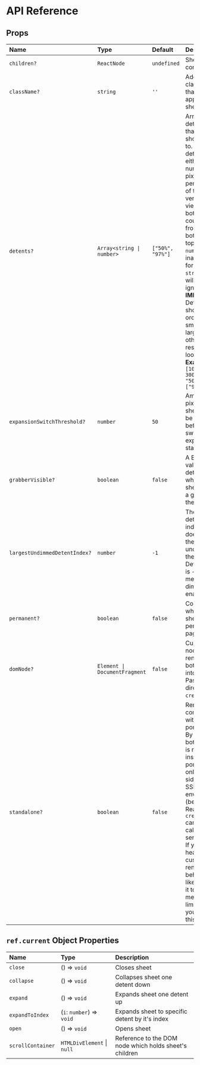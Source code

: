 # API Reference

## Props

| Name                          | Type                          | Default           | Description                                                                                                                                                                                                                                                                                                                                                                                                                            |
| :---------------------------- | :---------------------------- | :---------------- | :------------------------------------------------------------------------------------------------------------------------------------------------------------------------------------------------------------------------------------------------------------------------------------------------------------------------------------------------------------------------------------------------------------------------------------- |
| `children?`                   | `ReactNode`                   | `undefined`       | Sheet's content.                                                                                                                                                                                                                                                                                                                                                                                                                       |
| `className?`                  | `string`                      | `''`              | Additional class names that will be applied to the sheet.                                                                                                                                                                                                                                                                                                                                                                              |
| `detents?`                    | `Array<string \| number>`     | `["50%", "97%"] ` | Array of detent values that sheet should stick to. Each detent be either a number of pixels or a percentage of the vertical viewport, both counting from the bottom to the top. Non-`number` or inapropriately formatted `string` values will be ignored. <br/> **IMPORTANT**: Detents should be in order from smallest to largest, otherwise the result might look stange. <br/> **Example:** `[100, 200, 300] [100, "50%"], ["90%"]` |
| `expansionSwitchThreshold?`   | `number`                      | `50`              | Amount of pixels that sheet should be dragged before switching expanded state.                                                                                                                                                                                                                                                                                                                                                         |
| `grabberVisible?`             | `boolean`                     | `false`           | A Boolean value that determines whether the sheet shows a grabber at the top.                                                                                                                                                                                                                                                                                                                                                          |
| `largestUndimmedDetentIndex?` | `number`                      | `-1`              | The largest detent's index that doesn’t dim the view underneath the sheet. Default value is `-1` which means that dim is always enabled.                                                                                                                                                                                                                                                                                               |
| `permanent?`                  | `boolean`                     | `false`           | Controls whether sheet persists on page or not.                                                                                                                                                                                                                                                                                                                                                                                        |
| `domNode?`                    | `Element \| DocumentFragment` | `false`           | Custom DOM node to render bottom sheet into.<br/>Passed directly to `createPortal`.                                                                                                                                                                                                                                                                                                                                                    |
| `standalone?`                 | `boolean`                     | `false`           | Renders component without a portal.<br/>By default, bottom sheet is rendered inside a portal, thus only on client side in SSR/SSG environments (because React's `createPortal` cannot be called server-side).<br/>If you want to heavily customize rendering behaviour, like allowing it to bypass mentioned limitation, you can pass this prop.                                                                                       |

## `ref.current` Object Properties

| Name              | Type                       | Description                                            |
| :---------------- | :------------------------- | :----------------------------------------------------- |
| `close`           | () => `void`               | Closes sheet                                           |
| `collapse`        | () => `void`               | Collapses sheet one detent down                        |
| `expand`          | () => `void`               | Expands sheet one detent up                            |
| `expandToIndex`   | (`i`: `number`) => `void`  | Expands sheet to specific detent by it's index         |
| `open`            | () => `void`               | Opens sheet                                            |
| `scrollContainer` | `HTMLDivElement` \| `null` | Reference to the DOM node which holds sheet's children |
